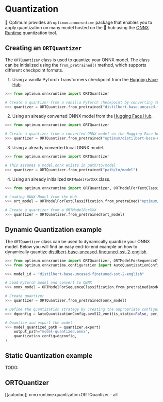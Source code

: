 <!--Copyright 2022 The HuggingFace Team. All rights reserved.

Licensed under the Apache License, Version 2.0 (the "License"); you may not use this file except in compliance with
the License. You may obtain a copy of the License at

http://www.apache.org/licenses/LICENSE-2.0

Unless required by applicable law or agreed to in writing, software distributed under the License is distributed on
an "AS IS" BASIS, WITHOUT WARRANTIES OR CONDITIONS OF ANY KIND, either express or implied. See the License for the
specific language governing permissions and limitations under the License.
-->

# Quantization

🤗 Optimum provides an `optimum.onnxruntime` package that enables you to apply quantization on many model hosted on the 🤗 hub using the [ONNX Runtime](https://github.com/microsoft/onnxruntime/blob/master/onnxruntime/python/tools/quantization/README.md) quantization tool.

## Creating an `ORTQuantizer`

The `ORTQuantizer` class is used to quantize your ONNX model. The class can be initialized using the `from_pretrained()` method, which supports different checkpoint formats.

1. Using a vanilla PyTorch Transformers checkpoint from the [Hugging Face Hub](https://huggingface.co/optimum/distilbert-base-uncased-finetuned-sst-2-english).

```python
>>> from optimum.onnxruntime import ORTQuantizer

# Create a quantizer from a vanilla PyTorch checkpoint by converting the model
>>> quantizer = ORTQuantizer.from_pretrained("distilbert-base-uncased-finetuned-sst-2-english", from_transformers=True, task="text-classification")
```

2. Using an already converted ONNX model from the [Hugging Face Hub](https://huggingface.co/optimum/distilbert-base-uncased-finetuned-sst-2-english).

```python
>>> from optimum.onnxruntime import ORTQuantizer

# Create a quantizer from a converted ONNX model on the Hugging Face hub
>>> quantizer = ORTQuantizer.from_pretrained("optimum/distilbert-base-uncased-finetuned-sst-2-english", task="text-classification")
```

3. Using a already converted local ONNX model. 

```python
>>> from optimum.onnxruntime import ORTQuantizer

# This assumes a model.onnx exists in path/to/model
>>> quantizer = ORTQuantizer.from_pretrained("path/to/model")
```

4. Using an already initialized `ORTModelForXXX` class.

```python
>>> from optimum.onnxruntime import ORTQuantizer, ORTModelForTextClassification

# Loading ONNX Model from the Hub
>>> ort_model = ORTModelForTextClassification.from_pretrained("optimum/distilbert-base-uncased-finetuned-sst-2-english")

# Create a quantizer from a ORTModelForXXX
>>> quantizer = ORTQuantizer.from_pretrained(ort_model)
```

## Dynamic Quantization example 

The `ORTQuantizer` class can be used to dynamically quantize your ONNX model. Below you will find an easy end-to-end example on how to dynamically quantize [distilbert-base-uncased-finetuned-sst-2-english](https://huggingface.co/distilbert-base-uncased-finetuned-sst-2-english).
    
```python
>>> from optimum.onnxruntime import ORTQuantizer, ORTModelForSequenceClassification
>>> from optimum.onnxruntime.configuration import AutoQuantizationConfig

>>> model_id = "distilbert-base-uncased-finetuned-sst-2-english"

# Load PyTorch model and convert to ONNX
>>> onnx_model = ORTModelForSequenceClassification.from_pretrained(model_id,from_transformers=True)

# Create quantizer
>>> quantizer = ORTQuantizer.from_pretrained(onnx_model)

# Define the quantization strategy by creating the appropriate configuration 
>>> dqconfig = AutoQuantizationConfig.avx512_vnni(is_static=False, per_channel=False)

# Quantize and export the model
>>> model_quantized_path = quantizer.export(
    output_path="model-quantized.onnx",
    quantization_config=dqconfig,
)
```

## Static Quantization example 

TODO:

## ORTQuantizer

[[autodoc]] onnxruntime.quantization.ORTQuantizer
    - all